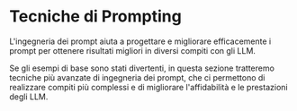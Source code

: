 # Tecniche di Prompting


L'ingegneria dei prompt aiuta a progettare e migliorare efficacemente i prompt per ottenere risultati migliori in diversi compiti con gli LLM.

Se gli esempi di base sono stati divertenti, in questa sezione tratteremo tecniche più avanzate di ingegneria dei prompt, che ci permettono di realizzare compiti più complessi e di migliorare l'affidabilità e le prestazioni degli LLM.

<ContentFileNames section="techniques" lang="it"/>
